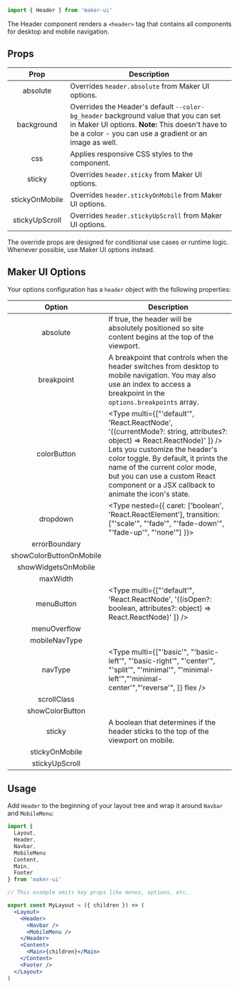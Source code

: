 <SEO
  title="Header"
  description="Use the Header component to wrap your primary navigation, custom widgets, and mobile navigation menu."
/>

<Diagram component="Header">

```jsx
import { Header } from 'maker-ui'
```

</Diagram>

The Header component renders a `<header>` tag that contains all components for desktop and mobile navigation.

## Props

|      Prop      | Description                                                                                                                                                                                                                        |
| :------------: | ---------------------------------------------------------------------------------------------------------------------------------------------------------------------------------------------------------------------------------- |
|    absolute    | <Type name="boolean" /> Overrides `header.absolute` from Maker UI options.                                                                                                                                                         |
|   background   | <Type name="ResponsiveString" /> Overrides the Header's default `--color-bg_header` background value that you can set in Maker UI options. **Note:** This doesn't have to be a color - you can use a gradient or an image as well. |
|      css       | <Type name="object" /> Applies responsive CSS styles to the component.                                                                                                                                                             |
|     sticky     | <Type name="boolean"/> Overrides `header.sticky` from Maker UI options.                                                                                                                                                            |
| stickyOnMobile | <Type name="boolean"/> Overrides `header.stickyOnMobile` from Maker UI options.                                                                                                                                                    |
| stickyUpScroll | <Type name="boolean"/> Overrides `header.stickyUpScroll` from Maker UI options.                                                                                                                                                    |

<Callout type="suggestion">
  The override props are designed for conditional use cases or runtime logic.
  Whenever possible, use Maker UI options instead.
</Callout>

## Maker UI Options

Your options configuration has a `header` object with the following properties:

|         Option          | Description                                                                                                                                                                                                                                                                                                            |
| :---------------------: | ---------------------------------------------------------------------------------------------------------------------------------------------------------------------------------------------------------------------------------------------------------------------------------------------------------------------- |
|        absolute         | <Type name="boolean" /> If true, the header will be absolutely positioned so site content begins at the top of the viewport. <DefaultValue value="false" />                                                                                                                                                            |
|       breakpoint        | <Type name="string-number" /> A breakpoint that controls when the header switches from desktop to mobile navigation. You may also use an index to access a breakpoint in the `options.breakpoints` array.                                                                                                              |
|       colorButton       | <Type multi={["'default'", 'React.ReactNode', '((currentMode?: string, attributes?: object) => React.ReactNode)' ]} /> Lets you customize the header's color toggle. By default, it prints the name of the current color mode, but you can use a custom React component or a JSX callback to animate the icon's state. |
|        dropdown         | <Type nested={{ caret: ['boolean', 'React.ReactElement'], transition: ["'scale'", "'fade'", "'fade-down'", "'fade-up'", "'none'"] }}></Type>                                                                                                                                                                           |
|      errorBoundary      |                                                                                                                                                                                                                                                                                                                        |
| showColorButtonOnMobile |                                                                                                                                                                                                                                                                                                                        |
|   showWidgetsOnMobile   |                                                                                                                                                                                                                                                                                                                        |
|        maxWidth         |                                                                                                                                                                                                                                                                                                                        |
|       menuButton        | <Type multi={["'default'", 'React.ReactNode', '((isOpen?: boolean, attributes?: object) => React.ReactNode)' ]} />                                                                                                                                                                                                     |
|      menuOverflow       |                                                                                                                                                                                                                                                                                                                        |
|      mobileNavType      |                                                                                                                                                                                                                                                                                                                        |
|         navType         | <Type multi={["'basic'", "'basic-left'", "'basic-right'", "'center'", "'split'", "'minimal'", "'minimal-left'","'minimal-center'","'reverse'", ]} flex />                                                                                                                                                              |
|       scrollClass       |                                                                                                                                                                                                                                                                                                                        |
|     showColorButton     |                                                                                                                                                                                                                                                                                                                        |
|         sticky          | A boolean that determines if the header sticks to the top of the viewport on mobile.                                                                                                                                                                                                                                   |
|     stickyOnMobile      |                                                                                                                                                                                                                                                                                                                        |
|     stickyUpScroll      |                                                                                                                                                                                                                                                                                                                        |

## Usage

Add `Header` to the beginning of your layout tree and wrap it around `Navbar` and `MobileMenu`:

```jsx {15-18}
import {
  Layout,
  Header,
  Navbar,
  MobileMenu
  Content,
  Main,
  Footer
} from 'maker-ui'

// This example omits key props like menus, options, etc.

export const MyLayout = ({ children }) => (
  <Layout>
    <Header>
      <Navbar />
      <MobileMenu />
    </Header>
    <Content>
      <Main>{children}</Main>
    </Content>
    <Footer />
  </Layout>
)
```
